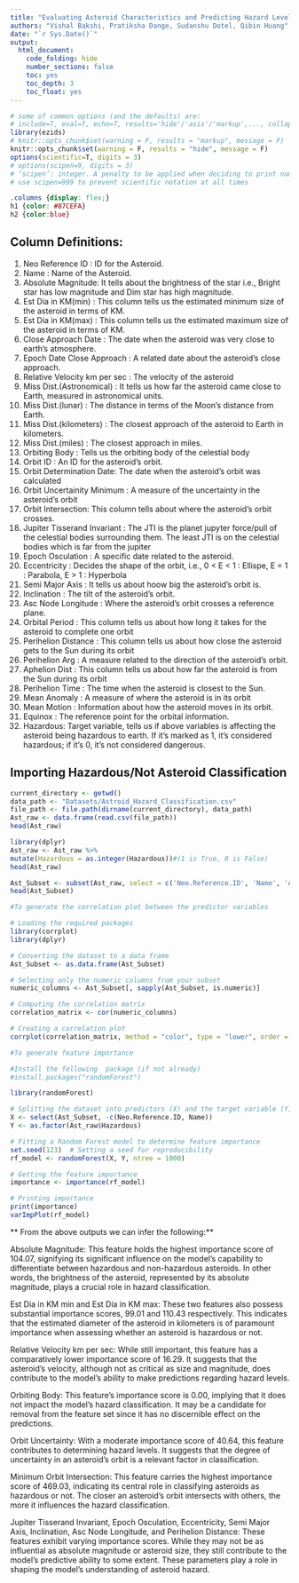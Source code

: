 ```yaml
---
title: "Evaluating Asteroid Characteristics and Predicting Hazard Levels Using NASA's Asteroid Classification Dataset"
authors: "Vishal Bakshi, Pratiksha Dange, Sudanshu Dotel, Qibin Huang"
date: "`r Sys.Date()`"
output:
  html_document:
    code_folding: hide
    number_sections: false
    toc: yes
    toc_depth: 3
    toc_float: yes
---
```


```r
# some of common options (and the defaults) are: 
# include=T, eval=T, echo=T, results='hide'/'asis'/'markup',..., collapse=F, warning=T, message=T, error=T, cache=T, fig.width=6, fig.height=4, fig.dim=c(6,4) #inches, fig.align='left'/'center','right', 
library(ezids)
# knitr::opts_chunk$set(warning = F, results = "markup", message = F)
knitr::opts_chunk$set(warning = F, results = "hide", message = F)
options(scientific=T, digits = 3) 
# options(scipen=9, digits = 3)  
# ‘scipen’: integer. A penalty to be applied when deciding to print numeric values in fixed or exponential notation.  Positive values bias towards fixed and negative towards scientific notation: fixed notation will be preferred unless it is more than ‘scipen’ digits wider.
# use scipen=999 to prevent scientific notation at all times
```

```css
.columns {display: flex;}
h1 {color: #87CEFA}
h2 {color:blue}
```

## Column Definitions:

1.  Neo Reference ID : ID for the Asteroid.
2.  Name : Name of the Asteroid.
3.  Absolute Magnitude: It tells about the brightness of the star i.e., Bright star has low magnitude and Dim star has high magnitude.
4.  Est Dia in KM(min) : This column tells us the estimated minimum size of the asteroid in terms of KM.
5.  Est Dia in KM(max) : This column tells us the estimated maximum size of the asteroid in terms of KM.
6.  Close Approach Date : The date when the asteroid was very close to earth's atmosphere.
7.  Epoch Date Close Approach : A related date about the asteroid's close approach.
8.  Relative Velocity km per sec : The velocity of the asteroid
9.  Miss Dist.(Astronomical) : It tells us how far the asteroid came close to Earth, measured in astronomical units.
10. Miss Dist.(lunar) : The distance in terms of the Moon's distance from Earth.
11. Miss Dist.(kilometers) : The closest approach of the asteroid to Earth in kilometers.
12. Miss Dist.(miles) : The closest approach in miles.
13. Orbiting Body : Tells us the orbiting body of the celestial body
14. Orbit ID : An ID for the asteroid's orbit.
15. Orbit Determination Date: The date when the asteroid's orbit was calculated
16. Orbit Uncertainity Minimum : A measure of the uncertainty in the asteroid's orbit
17. Orbit Intersection: This column tells about where the asteroid's orbit crosses.
18. Jupiter Tisserand Invariant : The JTI is the planet jupyter force/pull of the celestial bodies surrounding them. The least JTI is on the celestial bodies which is far from the jupiter
19. Epoch Osculation : A specific date related to the asteroid.
20. Eccentricity : Decides the shape of the orbit, i.e., 0 \< E \< 1 : Ellispe, E = 1 : Parabola, E \> 1 : Hyperbola
21. Semi Major Axis : It tells us about hoow big the asteroid's orbit is.
22. Inclination : The tilt of the asteroid's orbit.
23. Asc Node Longitude : Where the asteroid's orbit crosses a reference plane.
24. Orbital Period : This column tells us about how long it takes for the asteroid to complete one orbit
25. Perihelion Distance : This column tells us about how close the asteroid gets to the Sun during its orbit
26. Perihelion Arg : A measure related to the direction of the asteroid's orbit.
27. Aphelion Dist : This column tells us about how far the asteroid is from the Sun during its orbit
28. Perihelion Time : The time when the asteroid is closest to the Sun.
29. Mean Anomaly : A measure of where the asteroid is in its orbit
30. Mean Motion : Information about how the asteroid moves in its orbit.
31. Equinox : The reference point for the orbital information.
32. Hazardous: Target variable, tells us if above variables is affecting the asteroid being hazardous to earth. If it's marked as 1, it's considered hazardous; if it's 0, it's not considered dangerous.

## Importing Hazardous/Not Asteroid Classification

```r
current_directory <- getwd()
data_path <- "Datasets/Astroid_Hazard_Classification.csv"
file_path <- file.path(dirname(current_directory), data_path)
Ast_raw <- data.frame(read.csv(file_path))
head(Ast_raw)

```

```r
library(dplyr)
Ast_raw <- Ast_raw %>%
mutate(Hazardous = as.integer(Hazardous))#(1 is True, 0 is False)
head(Ast_raw)


```

```r
Ast_Subset <- subset(Ast_raw, select = c('Neo.Reference.ID', 'Name', 'Absolute.Magnitude', 'Est.Dia.in.KM.min.', 'Est.Dia.in.KM.max.', 'Relative.Velocity.km.per.sec',  'Orbiting.Body', 'Orbit.Uncertainity', 'Minimum.Orbit.Intersection', 'Jupiter.Tisserand.Invariant', 'Epoch.Osculation', 'Eccentricity', 'Semi.Major.Axis', 'Inclination', 'Asc.Node.Longitude', 'Perihelion.Distance' ))
head(Ast_Subset)

```

```r

#To generate the correlation plot between the predictor variables

# Loading the required packages
library(corrplot)
library(dplyr)

# Converting the dataset to a data frame
Ast_Subset <- as.data.frame(Ast_Subset)

# Selecting only the numeric columns from your subset
numeric_columns <- Ast_Subset[, sapply(Ast_Subset, is.numeric)]

# Computing the correlation matrix
correlation_matrix <- cor(numeric_columns)

# Creating a correlation plot
corrplot(correlation_matrix, method = "color", type = "lower", order = "hclust", tl.cex = 0.7)


```

```r

#To generate feature importance

#Install the following  package (if not already)
#install.packages("randomForest") 

library(randomForest)

# Splitting the dataset into predictors (X) and the target variable (Y)
X <- select(Ast_Subset, -c(Neo.Reference.ID, Name))
Y <- as.factor(Ast_raw$Hazardous)

# Fitting a Random Forest model to determine feature importance
set.seed(123)  # Setting a seed for reproducibility
rf_model <- randomForest(X, Y, ntree = 1000)

# Getting the feature importance
importance <- importance(rf_model)

# Printing importance
print(importance)
varImpPlot(rf_model)

```
** From the above outputs we can infer the following:**

Absolute Magnitude: This feature holds the highest importance score of 104.07, signifying its significant influence on the model's capability to differentiate between hazardous and non-hazardous asteroids. In other words, the brightness of the asteroid, represented by its absolute magnitude, plays a crucial role in hazard classification.

Est Dia in KM min and Est Dia in KM max: These two features also possess substantial importance scores, 99.01 and 110.43 respectively. This indicates that the estimated diameter of the asteroid in kilometers is of paramount importance when assessing whether an asteroid is hazardous or not.

Relative Velocity km per sec: While still important, this feature has a comparatively lower importance score of 16.29. It suggests that the asteroid's velocity, although not as critical as size and magnitude, does contribute to the model's ability to make predictions regarding hazard levels.

Orbiting Body: This feature's importance score is 0.00, implying that it does not impact the model's hazard classification. It may be a candidate for removal from the feature set since it has no discernible effect on the predictions.

Orbit Uncertainty: With a moderate importance score of 40.64, this feature contributes to determining hazard levels. It suggests that the degree of uncertainty in an asteroid's orbit is a relevant factor in classification.

Minimum Orbit Intersection: This feature carries the highest importance score of 469.03, indicating its central role in classifying asteroids as hazardous or not. The closer an asteroid's orbit intersects with others, the more it influences the hazard classification.

Jupiter Tisserand Invariant, Epoch Osculation, Eccentricity, Semi Major Axis, Inclination, Asc Node Longitude, and Perihelion Distance: These features exhibit varying importance scores. While they may not be as influential as absolute magnitude or asteroid size, they still contribute to the model's predictive ability to some extent. These parameters play a role in shaping the model's understanding of asteroid hazard.
